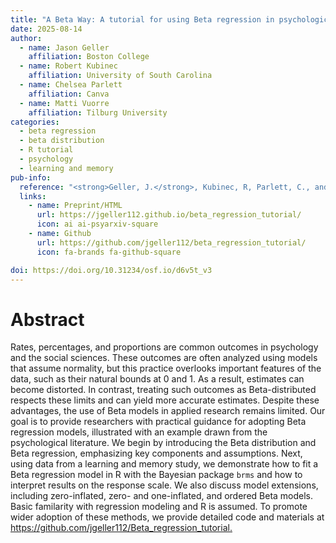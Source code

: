 ```yaml
---
title: "A Beta Way: A tutorial for using Beta regression in psychological research"
date: 2025-08-14
author:
  - name: Jason Geller
    affiliation: Boston College
  - name: Robert Kubinec
    affiliation: University of South Carolina
  - name: Chelsea Parlett 
    affiliation: Canva
  - name: Matti Vuorre 
    affiliation: Tilburg University
categories: 
  - beta regression
  - beta distribution
  - R tutorial
  - psychology
  - learning and memory
pub-info:
  reference: "<strong>Geller, J.</strong>, Kubinec, R, Parlett, C., and Vuorre, M.(2025). A Beta way: A tutorial for using Beta regression in psychological research. https://doi.org/10.31234/osf.io/d6v5t_v3"
  links:
    - name: Preprint/HTML
      url: https://jgeller112.github.io/beta_regression_tutorial/
      icon: ai ai-psyarxiv-square
    - name: Github
      url: https://github.com/jgeller112/beta_regression_tutorial/
      icon: fa-brands fa-github-square

doi: https://doi.org/10.31234/osf.io/d6v5t_v3
---
```


# Abstract

Rates, percentages, and proportions are common outcomes in psychology and the social sciences. These outcomes are often analyzed using models that assume normality, but this practice overlooks important features of the data, such as their natural bounds at 0 and 1. As a result, estimates can become distorted. In contrast, treating such outcomes as Beta-distributed respects these limits and can yield more accurate estimates. Despite these advantages, the use of Beta models in applied research remains limited. Our goal is to provide researchers with practical guidance for adopting Beta regression models, illustrated with an example drawn from the psychological literature. We begin by introducing the Beta distribution and Beta regression, emphasizing key components and assumptions. Next, using data from a learning and memory study, we demonstrate how to fit a Beta regression model in R with the Bayesian package `brms` and how to interpret results on the response scale. We also discuss model extensions, including zero-inflated, zero- and one-inflated, and ordered Beta models. Basic familarity with regression modeling and R is assumed. To promote wider adoption of these methods, we provide detailed code and materials at [https://github.com/jgeller112/Beta_regression_tutorial.](https://github.com/jgeller112/Beta_regression_tutorial.%22)
